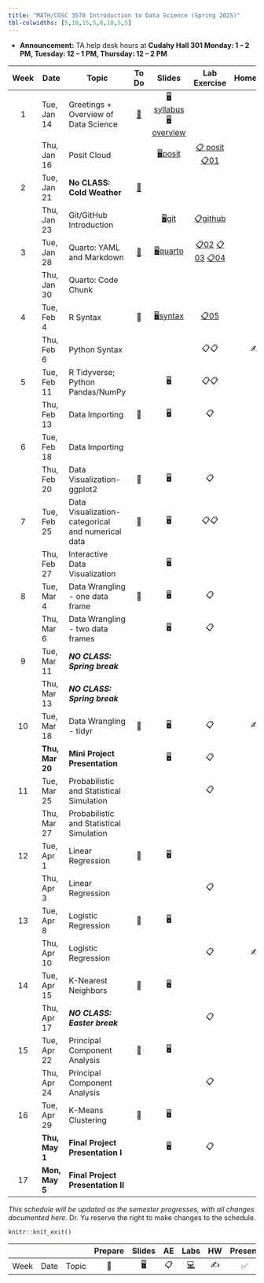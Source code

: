 ```yaml
---
title: "MATH/COSC 3570 Introduction to Data Science (Spring 2025)"
tbl-colwidths: [5,10,15,5,8,10,5,5]
---
```


-   **Announcement:** TA help desk hours at **Cudahy Hall 301 Monday: 1 – 2 PM, Tuesday: 12 – 1 PM, Thursday: 12 – 2 PM**

::: column-screen-inset-right
| Week | Date | Topic | To Do | Slides | Lab Exercise | Homework | Project |
|:-------:|---------|---------|:-------:|:---------------:|:-------:|:-------:|---------|
| 1 | Tue, Jan 14 | Greetings + Overview of Data Science | [📖](/weeks/week-1.html "Week 1") | [🖥️syllabus](/slides/01-syllabus.html "01-Syllabus") [🖥️overview](/slides/02-datascience.html "02-datascience") |  |  |  |
|  | Thu, Jan 16 | Posit Cloud |  | [🖥️posit](/slides/03-posit.html "03-posit") | [📋 posit](/exercise/lab00-posit.html "lab00-posit") [📋01](/exercise/lab01-rscript.html "lab01-rscript") |  |  |
| 2 | Tue, Jan 21 | **No CLASS: Cold Weather** | [📖](/weeks/week-2.html "Week 2") |  |  |  |  |
|  | Thu, Jan 23 | Git/GitHub Introduction |  | [🖥️git](/slides/04-git.html "04-git") | [📋github](/exercise/lab00-git.html "lab00-git") |  |  |
| 3 | Tue, Jan 28 | Quarto: YAML and Markdown | [📖](/weeks/week-3.html "Week 3") | [🖥️](/slides/05-quarto.html "05-quarto")[quarto](/slides/05-quarto.html "05-quarto") | [📋02](/exercise/lab02-quarto.html "lab02-quarto") [📋03](/exercise/lab03-markdown.html "lab03-markdown") [📋04](/exercise/lab04-chunk.html "lab04-chunk") |  |  |
|  | Thu, Jan 30 | Quarto: Code Chunk |  |  |  |  |  |
| 4 | Tue, Feb 4 | R Syntax | 📖 | [🖥️syntax](/slides/06-syntax.html "06-syntax") | [📋05](/exercise/lab05-rtype.html "lab05-rtype") |  |  |
|  | Thu, Feb 6 | Python Syntax |  |  | 📋📋 | ✍️ |  |
| 5 | Tue, Feb 11 | R Tidyverse; Python Pandas/NumPy |  | 🖥️ | 📋📋 |  |  |
|  | Thu, Feb 13 | Data Importing | 📖 | 🖥️ | 📋 |  |  |
| 6 | Tue, Feb 18 | Data Importing |  |  |  |  |  |
|  | Thu, Feb 20 | Data Visualization-ggplot2 | 📖 | 🖥️ | 📋 |  |  |
| 7 | Tue, Feb 25 | Data Visualization-categorical and numerical data | 📖 | 🖥️ | 📋📋 |  |  |
|  | Thu, Feb 27 | Interactive Data Visualization |  | 🖥️ |  |  |  |
| 8 | Tue, Mar 4 | Data Wrangling - one data frame | 📖 | 🖥️ | 📋 |  |  |
|  | Thu, Mar 6 | Data Wrangling - two data frames |  | 🖥️ | 📋 |  |  |
| 9 | Tue, Mar 11 | ***NO CLASS: Spring break*** |  |  |  |  |  |
|  | Thu, Mar 13 | ***NO CLASS: Spring break*** |  |  |  |  |  |
| 10 | Tue, Mar 18 | Data Wrangling - tidyr | 📖 | 🖥️ | 📋 | ✍️ |  |
|  | **Thu, Mar 20** | [**Mini Project Presentation**]{.blue} |  | 🖥️ | 📋 |  |  |
| 11 | Tue, Mar 25 | Probabilistic and Statistical Simulation |  |  | 📋 |  |  |
|  | Thu, Mar 27 | Probabilistic and Statistical Simulation |  |  |  |  | Team Up 📂 |
| 12 | Tue, Apr 1 | Linear Regression | 📖 | 🖥️ |  |  |  |
|  | Thu, Apr 3 | Linear Regression |  |  | 📋 |  |  |
| 13 | Tue, Apr 8 | Logistic Regression | 📖 | 🖥️ |  |  |  |
|  | Thu, Apr 10 | Logistic Regression |  |  | 📋 | ✍️ |  |
| 14 | Tue, Apr 15 | K-Nearest Neighbors | 📖 | 🖥️ |  |  |  |
|  | Thu, Apr 17 | ***NO CLASS: Easter break*** |  |  | 📋 |  |  |
| 15 | Tue, Apr 22 | Principal Component Analysis | 📖 | 🖥️ |  |  |  |
|  | Thu, Apr 24 | Principal Component Analysis |  |  | 📋 |  | Proposal 📂 |
| 16 | Tue, Apr 29 | K-Means Clustering | 📖 | 🖥️ |  |  |  |
|  | **Thu, May 1** | [**Final Project Presentation I**]{.blue} |  | 🖥️ | 📋 |  |  |
| 17 | **Mon, May 5** | [**Final Project Presentation II**]{.blue} |  |  |  |  |  |
:::

*This schedule will be updated as the semester progresses, with all changes documented here*. Dr. Yu reserve the right to make changes to the schedule.

```r
knitr::knit_exit()
```

|   |   |   | Prepare | Slides | AE | Labs | HW | Present | Project |
|--------|--------|--------|:------:|:------:|:------:|:------:|:------:|:------:|:------:|
| Week | Date | Topic | 📖 | 🖥️ | 📋 | [💻](https://sakai.duke.edu/samigo-app/servlet/Login?id=6fa7ebf3-01af-42a6-91ba-3e813d3901221641094171786) | ✍️ | ✅ | 📂 |
